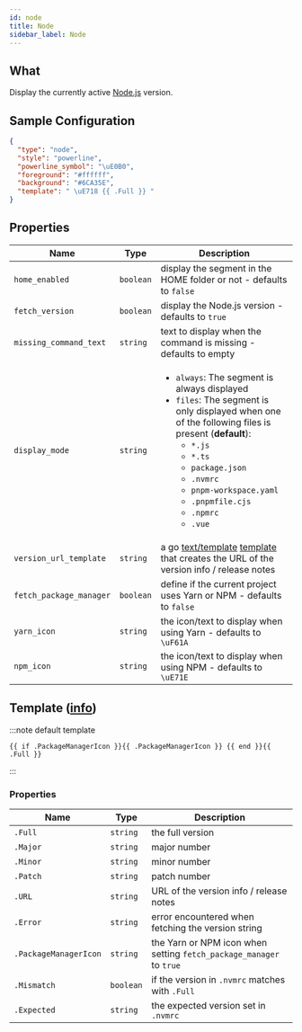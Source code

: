 ```yaml
---
id: node
title: Node
sidebar_label: Node
---
```


## What

Display the currently active [Node.js][node-js] version.

## Sample Configuration

```json
{
  "type": "node",
  "style": "powerline",
  "powerline_symbol": "\uE0B0",
  "foreground": "#ffffff",
  "background": "#6CA35E",
  "template": " \uE718 {{ .Full }} "
}
```

## Properties

| Name                    | Type      | Description                                                                                                                                                                                                                                                                                                                               |
| ----------------------- | --------- | ----------------------------------------------------------------------------------------------------------------------------------------------------------------------------------------------------------------------------------------------------------------------------------------------------------------------------------------- |
| `home_enabled`          | `boolean` | display the segment in the HOME folder or not - defaults to `false`                                                                                                                                                                                                                                                                       |
| `fetch_version`         | `boolean` | display the Node.js version - defaults to `true`                                                                                                                                                                                                                                                                                          |
| `missing_command_text`  | `string`  | text to display when the command is missing - defaults to empty                                                                                                                                                                                                                                                                           |
| `display_mode`          | `string`  | <ul><li>`always`: The segment is always displayed</li><li>`files`: The segment is only displayed when one of the following files is present (**default**):<ul><li>`*.js`</li><li>`*.ts`</li><li>`package.json`</li><li>`.nvmrc`</li><li>`pnpm-workspace.yaml`</li><li>`.pnpmfile.cjs`</li><li>`.npmrc`</li><li>`.vue`</li></ul></li></ul> |
| `version_url_template`  | `string`  | a go [text/template][go-text-template] [template][templates] that creates the URL of the version info / release notes                                                                                                                                                                                                                     |
| `fetch_package_manager` | `boolean` | define if the current project uses Yarn or NPM - defaults to `false`                                                                                                                                                                                                                                                                      |
| `yarn_icon`             | `string`  | the icon/text to display when using Yarn - defaults to ` \uF61A`                                                                                                                                                                                                                                                                          |
| `npm_icon`              | `string`  | the icon/text to display when using NPM - defaults to ` \uE71E`                                                                                                                                                                                                                                                                           |

## Template ([info][templates])

:::note default template

```template
{{ if .PackageManagerIcon }}{{ .PackageManagerIcon }} {{ end }}{{ .Full }}
```

:::

### Properties

| Name                  | Type      | Description                                                         |
| --------------------- | --------- | ------------------------------------------------------------------- |
| `.Full`               | `string`  | the full version                                                    |
| `.Major`              | `string`  | major number                                                        |
| `.Minor`              | `string`  | minor number                                                        |
| `.Patch`              | `string`  | patch number                                                        |
| `.URL`                | `string`  | URL of the version info / release notes                             |
| `.Error`              | `string`  | error encountered when fetching the version string                  |
| `.PackageManagerIcon` | `string`  | the Yarn or NPM icon when setting `fetch_package_manager` to `true` |
| `.Mismatch`           | `boolean` | if the version in `.nvmrc` matches with `.Full`                     |
| `.Expected`           | `string`  | the expected version set in `.nvmrc`                                |

[go-text-template]: https://golang.org/pkg/text/template/
[templates]: /docs/configuration/templates
[node-js]: https://nodejs.org
